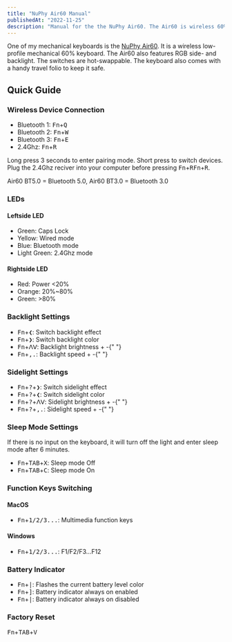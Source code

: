 ```yaml
---
title: "NuPhy Air60 Manual"
publishedAt: "2022-11-25"
description: "Manual for the the NuPhy Air60. The Air60 is wireless 60% mechanical keyboard with RGB background colors."
---
```


One of my mechanical keyboards is the [NuPhy Air60](https://nuphy.com/products/air60). It is a wireless low-profile mechanical 60% keyboard. The Air60 also features RGB side- and backlight. The switches are hot-swappable. The keyboard also comes with a handy travel folio to keep it safe.

## Quick Guide

### Wireless Device Connection

-   Bluetooth 1: <kbd>Fn</kbd>+<kbd>Q</kbd>
-   Bluetooth 2: <kbd>Fn</kbd>+<kbd>W</kbd>
-   Bluetooth 3: <kbd>Fn</kbd>+<kbd>E</kbd>
-   2.4Ghz: <kbd>Fn</kbd>+<kbd>R</kbd>

Long press 3 seconds to enter pairing mode. Short press to switch devices. Plug the 2.4Ghz reciver into your computer before pressing <kbd>Fn</kbd>+<kbd>R</kbd><kbd>Fn</kbd>+<kbd>R</kbd>.

Air60 BT5.0 = Bluetooth 5.0, Air60 BT3.0 = Bluetooth 3.0

### LEDs

#### Leftside LED

-   Green: Caps Lock
-   Yellow: Wired mode
-   Blue: Bluetooth mode
-   Light Green: 2.4Ghz mode

#### Rightside LED

-   Red: Power \<20%
-   Orange: 20%~80%
-   Green: >80%

### Backlight Settings

-   <kbd>Fn</kbd>+<kbd>❮</kbd>: Switch backlight effect
-   <kbd>Fn</kbd>+<kbd>❯</kbd>: Switch backlight color
-   <kbd>Fn</kbd>+<kbd>ᐱᐯ</kbd>: Backlight brightness + -{" "}
-   <kbd>Fn</kbd>+<kbd>,.</kbd>: Backlight speed + -{" "}

### Sidelight Settings

-   <kbd>Fn</kbd>+<kbd>?</kbd>+<kbd>❯</kbd>: Switch sidelight effect
-   <kbd>Fn</kbd>+<kbd>?</kbd>+<kbd>❮</kbd>: Switch sidelight color
-   <kbd>Fn</kbd>+<kbd>?</kbd>+<kbd>ᐱᐯ</kbd>: Sidelight brightness + -{" "}
-   <kbd>Fn</kbd>+<kbd>?</kbd>+<kbd>,.</kbd>: Sidelight speed + -{" "}

### Sleep Mode Settings

If there is no input on the keyboard, it will turn off the light and enter sleep mode after 6 minutes.

-   <kbd>Fn</kbd>+<kbd>TAB</kbd>+<kbd>X</kbd>: Sleep mode Off
-   <kbd>Fn</kbd>+<kbd>TAB</kbd>+<kbd>C</kbd>: Sleep mode On

### Function Keys Switching

#### MacOS

-   <kbd>Fn</kbd>+<kbd>1/2/3...</kbd>: Multimedia function keys

#### Windows

-   <kbd>Fn</kbd>+<kbd>1/2/3...</kbd>: F1/F2/F3...F12

### Battery Indicator

-   <kbd>Fn</kbd>+<kbd>|</kbd>: Flashes the current battery level color
-   <kbd>Fn</kbd>+<kbd>]</kbd>: Battery indicator always on enabled
-   <kbd>Fn</kbd>+<kbd>|</kbd>: Battery indicator always on disabled

### Factory Reset

<kbd>Fn</kbd>+<kbd>TAB</kbd>+<kbd>V</kbd>
